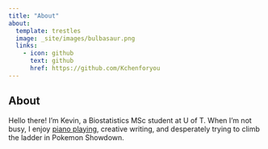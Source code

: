 ```yaml
---
title: "About"
about:
  template: trestles
  image: _site/images/bulbasaur.png
  links: 
    - icon: github
      text: github
      href: https://github.com/Kchenforyou
---
```


## About

Hello there! I'm Kevin, a Biostatistics MSc student at U of T. When I'm not busy,
I enjoy [piano playing](https://www.youtube.com/@kevinchen4547), creative writing, and desperately trying to climb the
ladder in Pokemon Showdown.